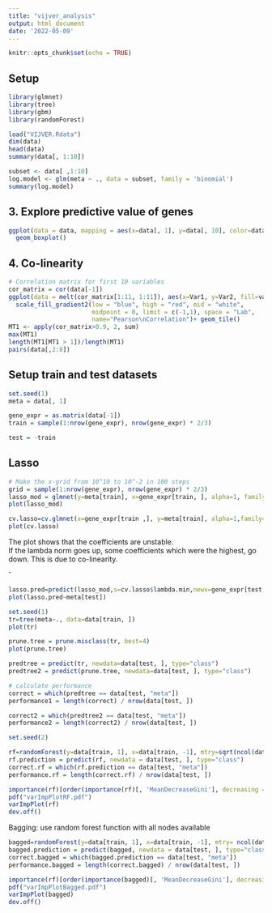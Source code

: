 ```yaml
---
title: "vijver_analysis"
output: html_document
date: '2022-05-09'
---
```


```r
knitr::opts_chunk$set(echo = TRUE)
```

## Setup
```r
library(glmnet)
library(tree)
library(gbm)
library(randomForest)
```
```r
load("VIJVER.Rdata")
dim(data)
head(data)
summary(data[, 1:10])
```

```r
subset <- data[ ,1:10]
log.model <- glm(meta ~ ., data = subset, family = 'binomial')
summary(log.model)
```


## 3. Explore predictive value of genes
```r
ggplot(data = data, mapping = aes(x=data[, 1], y=data[, 10], color=data[, 1])) +
  geom_boxplot()
```



## 4. Co-linearity
```r
# Correlation matrix for first 10 variables
cor_matrix = cor(data[-1])
ggplot(data = melt(cor_matrix[1:11, 1:11]), aes(x=Var1, y=Var2, fill=value)) + 
  scale_fill_gradient2(low = "blue", high = "red", mid = "white", 
                       midpoint = 0, limit = c(-1,1), space = "Lab", 
                       name="Pearson\nCorrelation")+ geom_tile()
MT1 <- apply(cor_matrix>0.9, 2, sum)
max(MT1)
length(MT1[MT1 > 1])/length(MT1)
pairs(data[,2:8])
```

## Setup train and test datasets
```r
set.seed(1)
meta = data[, 1]

gene_expr = as.matrix(data[-1])
train = sample(1:nrow(gene_expr), nrow(gene_expr) * 2/3)

test = -train
```

## Lasso
```r
# Make the x-grid from 10^10 to 10^-2 in 100 steps
grid = sample(1:nrow(gene_expr), nrow(gene_expr) * 2/3)
lasso_mod = glmnet(y=meta[train], x=gene_expr[train, ], alpha=1, family='binomial')
plot(lasso_mod)

cv.lasso=cv.glmnet(x=gene_expr[train ,], y=meta[train], alpha=1,family="binomial")
plot(cv.lasso)
```
The plot shows that the coefficients are unstable.  
If the lambda norm goes up, some coefficients which were the highest, go down.
This is due to co-linearity.

ˆ
```r
lasso.pred=predict(lasso_mod,s=cv.lasso$lambda.min,newx=gene_expr[test,],type="response")
plot(lasso.pred~meta[test])
```

```r
set.seed(1)
tr=tree(meta~., data=data[train, ])
plot(tr)

prune.tree = prune.misclass(tr, best=4)
plot(prune.tree)

predtree = predict(tr, newdata=data[test, ], type="class")
predtree2 = predict(prune.tree, newdata=data[test, ], type="class")

# calculate performance
correct = which(predtree == data[test, "meta"])
performance1 = length(correct) / nrow(data[test, ])

correct2 = which(predtree2 == data[test, "meta"])
performance2 = length(correct2) / nrow(data[test, ])
```

```r
set.seed(2)

rf=randomForest(y=data[train, 1], x=data[train, -1], mtry=sqrt(ncol(data[train, -1])), importance=TRUE, ntree=1000, nodesize=20) 
rf.prediction = predict(rf, newdata = data[test, ], type="class")
correct.rf = which(rf.prediction == data[test, "meta"])
performance.rf = length(correct.rf) / nrow(data[test, ])

importance(rf)[order(importance(rf)[, 'MeanDecreaseGini'], decreasing = TRUE), ][1:20, ]
pdf("varImpPlotRF.pdf")
varImpPlot(rf)
dev.off()
```
Bagging: use random forest function with all nodes available
```r
bagged=randomForest(y=data[train, 1], x=data[train, -1], mtry= ncol(data[train, -1]), importance=TRUE, ntree=1000, nodesize=20) 
bagged.prediction = predict(bagged, newdata = data[test, ], type="class")
correct.bagged = which(bagged.prediction == data[test, "meta"])
performance.bagged = length(correct.bagged) / nrow(data[test, ])

importance(rf)[order(importance(bagged)[, 'MeanDecreaseGini'], decreasing = TRUE), ][1:20, ]
pdf("varImpPlotBagged.pdf")
varImpPlot(bagged)
dev.off()
```


